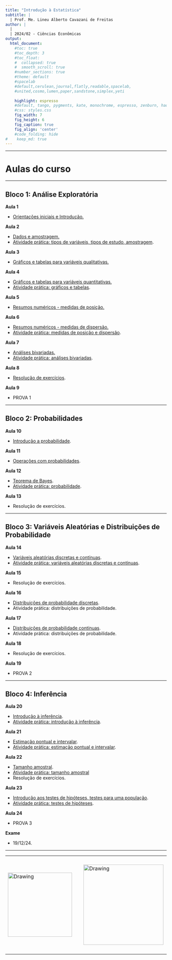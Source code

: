 ```yaml
---
title: "Introdução à Estatística"
subtitle: |
  | Prof. Me. Lineu Alberto Cavazani de Freitas
author: |
  |
  | 2024/02 - Ciências Econômicas
output:
  html_document:                    
    #toc: true                       
    #toc_depth: 3                    
    #toc_float:                      
    #  collapsed: true
    #  smooth_scroll: true
    #number_sections: true           
    #theme: default
    #spacelab
    #default,cerulean,journal,flatly,readable,spacelab,
    #united,cosmo,lumen,paper,sandstone,simplex,yeti
    
    highlight: espresso
    #default, tango, pygments, kate, monochrome, espresso, zenburn, haddock, and textmate
    #css: styles.css                
    fig_width: 7                    
    fig_height: 6                   
    fig_caption: true               
    fig_align: 'center'
    #code_folding: hide              
#    keep_md: true
---
```


---

# Aulas do curso

---

## Bloco 1: Análise Exploratória

**Aula 1**

 - [Orientações iniciais e Introdução.](slides/100-introducao.pdf)

**Aula 2**

 - [Dados e amostragem.](slides/101-dados-e-amostragem.pdf)
 - [Atividade prática: tipos de variáveis, tipos de estudo, amostragem](praticas-aula/100-variaveis-estudos-amostragem-solucao.pdf).

**Aula 3**

 - [Gráficos e tabelas para variáveis qualitativas.](slides/102-exploratoria-quali-uni-tabelas-graficos.pdf)

**Aula 4**

 - [Gráficos e tabelas para variáveis quantitativas.](slides/103-exploratoria-quant-uni-tabelas-graficos.pdf)
 - [Atividade prática: gráficos e tabelas](praticas-aula/101-tabelas-graficos-quali-quant-solucao.pdf).

**Aula 5**

 - [Resumos numéricos - medidas de posição.](slides/104-exploratoria-medidas-posicao.pdf)

**Aula 6**

 - [Resumos numéricos - medidas de dispersão.](slides/105-exploratoria-medidas-dispersao.pdf)
 - [Atividade prática: medidas de posição e dispersão](praticas-aula/102-medidas-posicao-dispersao-solucao.pdf).

**Aula 7**

 - [Análises bivariadas.](slides/106-exploratoria-bivariada.pdf)
 - [Atividade prática: análises bivariadas](praticas-aula/103-analises-bivariadas-solucao.pdf).

**Aula 8**

 - [Resolução de exercícios](atividade-pre-prova.pdf).


**Aula 9**

 - PROVA 1

---

## Bloco 2: Probabilidades

**Aula 10**

 - [Introdução a probabilidade](slides/200-intro-prob.pdf).
 
**Aula 11**

 - [Operações com probabilidades](slides/201-operacoes-com-probabilidades.pdf).
    
**Aula 12**

 - [Teorema de Bayes](slides/202-teorema-de-bayes.pdf).
 - [Atividade prática: probabilidade](praticas-aula/200-probabilidade-solucao.pdf). 

**Aula 13**

 - Resolução de exercícios.
 
---

## Bloco 3: Variáveis Aleatórias e Distribuições de Probabilidade

**Aula 14**

 - [Variáveis aleatórias discretas e contínuas](slides/300-variaveis-aleatorias.pdf).
  - [Atividade prática: variáveis aleatórias discretas e contínuas]().
  
**Aula 15**  

- Resolução de exercícios.

**Aula 16**

 - [Distribuições de probabilidade discretas](slides/301-distribuicoes-discretas.pdf).
 - Atividade prática: distribuições de probabilidade.
 
**Aula 17**

 - [Distribuições de probabilidade contínuas](slides/302-distribuicoes-continuas.pdf).
 - Atividade prática: distribuições de probabilidade.

**Aula 18**

 - Resolução de exercícios.

**Aula 19**

 - PROVA 2

---

## Bloco 4: Inferência

**Aula 20**

 - [Introdução à inferência](slides/400-intro-inferencia.pdf).
 - [Atividade prática: introdução à inferência]().

**Aula 21**

 - [Estimação pontual e intervalar](slides/401-estimacao-pontual-intervalar.pdf).
 - [Atividade prática: estimação pontual e intervalar]().
    
**Aula 22**

 - [Tamanho amostral](slides/402-tamanho-amostral.pdf).
 - [Atividade prática: tamanho amostral]()
 - Resolução de exercícios.

**Aula 23**

 - [Introdução aos testes de hipóteses, testes para uma população](slides/403-testes-de-hipoteses.pdf).
 - [Atividade prática: testes de hipóteses]().

**Aula 24**

 - PROVA 3

**Exame**

 - 19/12/24.

---

<center>

<table><tr>

<td> <img src="img/ufpr-transparent-600px.png" alt="Drawing" style="width: 200px;"/> </td>

<td> &nbsp; &nbsp; &nbsp; &nbsp; &nbsp; &nbsp; </td>

<td> <img src="img/dest-texto-2.png" alt="Drawing" style="width: 250px;"/> </td>

<td> &nbsp; &nbsp; &nbsp; &nbsp; &nbsp; &nbsp; </td>

<td> <img src="img/leg.png" alt="Drawing" style="width: 300px;"/> </td>

</center>


<div class="tocify-extend-page" data-unique="tocify-extend-page" style="height: 0;"></div>